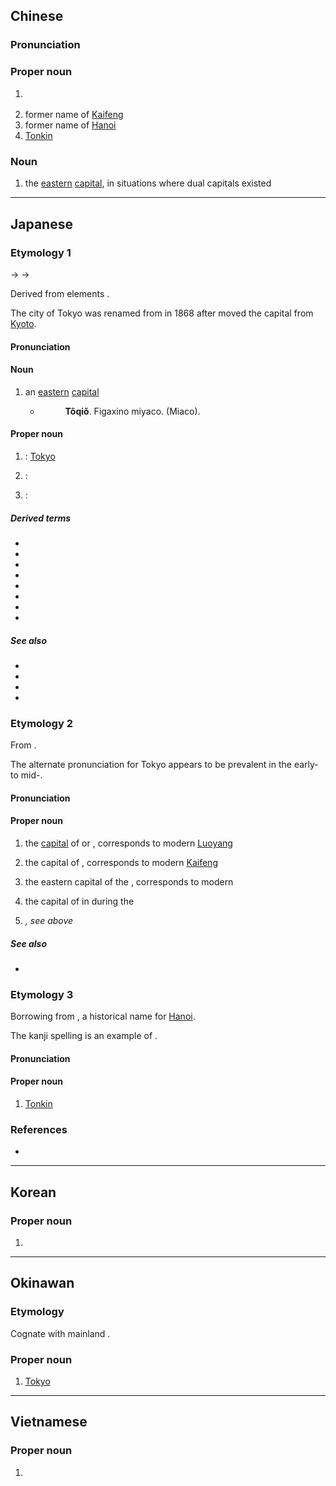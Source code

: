 {{also|东京}}
==Chinese==
{{zh-forms|s=东京}}

===Pronunciation===
{{zh-pron
|m=Dōngjīng
|c=dung1 ging1
|h=pfs=Tûng-kîn
|md=Dĕ̤ng-gĭng
|mn=Tang-kiaⁿ
|w=1ton jin
|cat=pn,n
}}

===Proper noun===
{{zh-proper noun}}

# {{zh-div|都}} {{place|zh|t=Tokyo|metropolis|c/Japan}}
# former name of [[Kaifeng]]
# former name of [[Hanoi]]
# [[Tonkin]]

===Noun===
{{zh-noun}}

# {{lb|zh|historical}} the [[eastern]] [[capital]], in situations where dual capitals existed

{{zh-cat|Tokyo|Prefectures of Japan|Capital cities|Cities in Japan}}

----

==Japanese==

===Etymology 1===
<div style="float:right;">
{{wp|lang=ja}}
{{wp|Tokyo}}
</div>
{{ja-kanjitab|とう|きょう|yomi=kanon,goon}}
{{IPAchar|/təu kʲau/}} → {{IPAchar|/toːkjɔː/}} → {{IPAchar|/toːkjoː/}}

Derived from {{der|ja|ltc|sort=とうきよう|-}} elements {{ja-compound|東|とう|京|きょう|t1=[[east]], [[eastern]]|t2=[[capital]]|sort=とうきよう}}.

The city of Tokyo was renamed from {{m|ja|江戸|tr=Edo}} in 1868 after {{w|Emperor Meiji}} moved the capital from [[Kyoto]].

====Pronunciation====
{{ja-pron|y=o|とうきょう|acc=0|audio=Ja-Tokyo.ogg}}

====Noun====
{{ja-noun|とうきょう|hhira=とうきやう}}

# an [[eastern]] [[capital]]
#* {{RQ:Nippo Jisho|663}}
#*: '''Tôqiǒ'''. {{lang|ja|トゥキャゥ}} {{lang|ja|(東京)}} Figaxino miyaco. {{lang|ja|(東の都)}} {{lang|ja|東の地方の都}} (Miaco).

====Proper noun====
{{ja-pos|とうきょう|proper|hhira=とうきやう}}

# {{short for|lang=ja|東京都|tr=Tōkyō-to|nodot=1|sort=とうきよう}}: [[Tokyo]] {{gl|[[capital]] of [[Japan]]}}
#: {{ja-usex|昨日、'''東京'''は曇りでしたか。|^きのう、'''^とうきょう''' は くもり でした か。|Was it cloudy in '''Tokyo''' yesterday?}}
# {{short for|lang=ja|東京駅|tr=Tōkyō-eki|nodot=1}}: {{w|Tokyo Station}}
# {{lb|ja|historical|sort=とうきよう}} {{short for|lang=ja|東京府|tr=Tōkyō-fu|nodot=1}}: {{w|Tokyo Prefecture}}

=====Derived terms=====
{{der-top}}
* {{ja-r|東京駅|^とうきょう%-えき}}
* {{ja-r|東京%語|^とうきょう%-ご}}
* {{ja-r|東京%港|^とうきょう%-こう}}
* {{ja-r|東京%式アクセント|^とうきょう%-しき アクセント}}
* {{ja-r|東京タワー|^とうきょう ^タワー}}
* {{ja-r|東京都|^とうきょう%-と}}
* {{ja-r|東京府|^とうきょう%-ふ}}
* {{ja-r|東京%湾|^とうきょう%-わん}}
{{der-bottom}}

=====See also=====
* {{ja-r|江戸|^えど}}
* {{ja-r|^トンキン}}
* {{ja-r|北%京|^ペ%キン}}
* {{ja-r|南%京|^なん%きん}}

===Etymology 2===
{{ja-kanjitab|とう|けい|yomi=o}}

From {{bor|ja|ltc|sort=とうけい|-}} {{ltc-l|東京}}.

The alternate pronunciation for Tokyo appears to be prevalent in the early- to mid-{{w|Meiji period}}.

====Pronunciation====
{{ja-pron|y=ko|とうけい|acc=0}}

====Proper noun====
{{ja-pos|とうけい|proper}}

# {{lb|ja|historical|sort=とうけい}} the [[capital]] of {{m|ja|東漢|tr=Tōkan||{{w|Eastern Han}}}} or {{m|ja|後漢|tr=Gokan||{{w|Later Han}}}}, corresponds to modern [[Luoyang]]
# {{lb|ja|historical}} the capital of {{m|ja|北宋|tr=Hokusō||{{w|Northern Song}}}}, corresponds to modern [[Kaifeng]]
# {{lb|ja|historical}} the eastern capital of the {{w|Jin dynasty (1115–1234)|Jurchen Jin dynasty}}, corresponds to modern {{w|Liaoyang}}
# {{lb|ja|historical}} the capital of {{w|List of provinces of Balhae|Yongwon province}} in {{w|Balhae}} during the {{w|Tang dynasty}}
# {{dated spelling of|lang=ja||東京|tr=Tōkyō|nodot=1|sort=とうけい}}'', see above''

=====See also=====
* {{pedialite|Dongjing}}

===Etymology 3===
<div style="float:right;">
{{wp|lang=ja|トンキン}}
{{wp|Tonkin}}
</div>
{{ja-kanjitab|yomi=irr|とん|きん}}

Borrowing from {{bor|ja|vi|sort=とんきん|Đông Kinh}}, a historical name for [[Hanoi]]. {{rfv-etymology|ja}}

The kanji spelling is an example of {{ateji|sort=とんきん}}.

====Pronunciation====
{{ja-pron|トンキン|y=i|acc=1}}

====Proper noun====
{{ja-pos|トンキン|proper}}

# {{lb|ja|historical}} [[Tonkin]] {{gl|[[northern]] [[region]] of [[Vietnam]]}}

===References===
* {{R:Nippo Jisho}}

{{top|ja|Tokyo|Prefectures of Japan|Capital cities|Cities in Japan|sort=とうきよう}}

----

==Korean==
{{ko-hanjatab}}

===Proper noun===
{{ko-propn|hangeul=동경}}

# {{hanja form of|동경|alternative name of [[Tokyo]]}}

----

==Okinawan==

===Etymology===
Cognate with mainland {{cog|ja|東京|tr=Tōkyō}}.

===Proper noun===
{{head|ryu|proper noun|hiragana|とーちょー|romaji|tōchō}}

# [[Tokyo]]

----

==Vietnamese==
{{vi-hantutab}}

===Proper noun===
{{vi-proper noun|sc=Hani}}

# {{han tu form of|Đông Kinh|former name of [[Hanoi]], [[Tonkin]]; [[Tokyo]]}}
